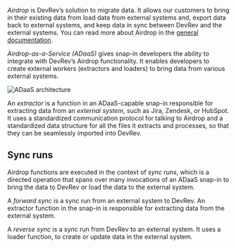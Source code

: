 _Airdrop_ is DevRev’s solution to migrate data. It allows our customers to bring in their existing data from
load data from external systems and, export data back to external systems, and keep data in sync between DevRev and the external systems.
You can read more about Airdrop in the [general documentation](https://docs.devrev.ai/import#airdrop-features).

_Airdrop-as-a-Service (ADaaS)_ gives snap-in developers the ability to integrate with DevRev’s Airdrop functionality.
It enables developers to create external workers (extractors and loaders) to bring data from various external systems.

![ADaaS architecture](../../img/adaas/adaas-architecture.svg)

An _extractor_ is a function in an ADaaS-capable snap-in responsible for extracting data from an _external system_, such as Jira, Zendesk,
or HubSpot. It uses a standardized communication protocol for talking to Airdrop and a standardized
data structure for all the files it extracts and processes, so that they can be seamlessly imported into DevRev.

## Sync runs

Airdrop functions are executed in the context of _sync runs_, which is a directed operation that spans over many invocations
of an ADaaS snap-in to bring the data to DevRev or load the data to the external system.

A _forward sync_ is a sync run from an external system to DevRev. An extractor function in the snap-in is responsible for extracting data from the
external system.

A _reverse sync_ is a sync run from DevRev to an external system. It uses a loader function, to create or update data
in the external system.



